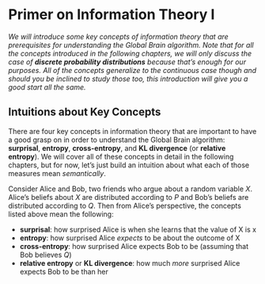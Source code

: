# Primer on Information Theory I {#informtaion-theory-primer-1}

*We will introduce some key concepts of information theory that are prerequisites for understanding the Global Brain algorithm.
Note that for all the concepts introduced in the following chapters, we will only discuss the case of **discrete probability distributions** because that's enough for our purposes.
All of the concepts generalize to the continuous case though and should you be inclined to study those too, this introduction will give you a good start all the same.*

## Intuitions about Key Concepts

There are four key concepts in information theory that are important to have a good grasp on in order to understand the Global Brain algorithm:
**surprisal**, **entropy**, **cross-entropy**, and **KL divergence** (or **relative entropy**).
We will cover all of these concepts in detail in the following chapters, but for now, let's just build an intuition about what each of those measures mean *semantically*.

Consider Alice and Bob, two friends who argue about a random variable $X$.
Alice's beliefs about $X$ are distributed according to $P$ and Bob's beliefs are
distributed according to $Q$.
Then from Alice's perspective, the concepts listed above mean the following:

<!-- Maybe coin toss example here? -->
<!-- With numbers -->


- **surprisal**: how surprised Alice is when she learns that the value of X is x
- **entropy**: how surprised Alice *expects* to be about the outcome of X
- **cross-entropy**: how surprised Alice expects Bob to be (assuming that Bob believes $Q$)
- **relative entropy** or **KL divergence**: how much *more* surprised Alice expects Bob to be than her

